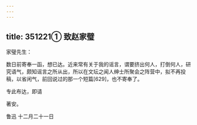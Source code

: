 ```yaml
---
---
---
```

title: 351221① 致赵家璧
---




家璧先生：

数日前寄奉一函，想已达。近来常有关于我的谣言，谓要挤出何人，打倒何人，研究语气，颇知谣言之所从出，所以在文坛之闻人绅士所聚会之阵营中，拟不再投稿，以省闲气，前回说过的那一个短篇[629]，也不寄奉了。

专此布达，即请

著安。

鲁迅 十二月二十一日